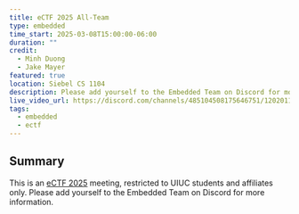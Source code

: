 ```yaml
---
title: eCTF 2025 All-Team
type: embedded
time_start: 2025-03-08T15:00:00-06:00
duration: ""
credit:
  - Minh Duong
  - Jake Mayer
featured: true
location: Siebel CS 1104
description: Please add yourself to the Embedded Team on Discord for more information.
live_video_url: https://discord.com/channels/485104508175646751/1202011598147817513
tags:
  - embedded
  - ectf
---
```

## Summary
This is an [eCTF 2025](https://ectf.mitre.org) meeting, restricted to UIUC students and affiliates only. Please add yourself to the Embedded Team on Discord for more information.
